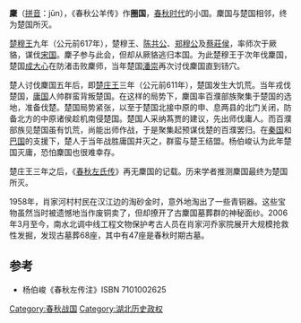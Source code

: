 {{周代诸侯国
|国名=麇
|国君姓氏=不明
|爵位=子
|国都=麇（[[湖北省|湖北省]][[十堰市|十堰市]][[郧阳区|郧阳区]]）
|分封者=不详
|始祖=不详
|建国年=不详
|灭亡年=[[春秋|春秋]]中期
|灭亡原因=灭于[[楚国|楚国]]
|史书记载=[[春秋左氏傳|春秋左氏傳]]<small>始见于[[鲁文公|文公]]十年</small>
}}
'''麇'''（[[拼音|拼音]]：jūn），《春秋公羊传》作'''圈国'''，[[春秋时代|春秋时代]]的小国。麇国与楚国相邻，终为楚国所灭。

[[楚穆王|楚穆王]]九年（公元前617年），楚穆王、[[陈共公|陈共公]]、[[郑穆公|郑穆公]]及[[蔡莊侯|蔡莊侯]]，率师次于厥貉，谋伐[[宋国|宋国]]。麇子参与此会，但却从厥貉逃归本国。为此楚穆王于次年伐麇国，楚国[[成大心|成大心]]在防渚击败麇师，当年楚国[[潘崇|潘崇]]再次讨伐麇国直到钖穴。

楚人讨伐麇国五年后，即[[楚庄王|楚庄王]]三年（公元前611年），楚国发生大饥荒。当年戎伐楚国，[[庸国|庸国]]人帅群蛮背叛楚国。在这样的局势下，麇国率百濮部族聚集于楚国的选地，准备伐楚。楚国局势紧张，以至于楚国北接中原的申、息两县的北门关闭，防备北方的中原诸侯趁机南侵楚国。楚国人采纳蒍贾的建议，先出师伐庸人。而百濮部族见楚国虽有饥荒，尚能出师作战，于是聚集起预谋伐楚的百濮罢归。在[[秦国|秦国]]和[[巴国|巴国]]的支援下，楚人于当年战胜庸国并灭之，群蛮与楚王结盟。杨伯峻认为此年楚国灭庸，恐怕麇国也很难幸存。

楚庄王三年之后，《[[春秋左氏传|春秋左氏传]]》再无麇国的记载。历来学者推测麇国最终为楚国所灭。

1958年，肖家河村村民在汉江边的淘砂金时，意外地淘出了一些青铜器。这些宝物虽然当时被遗憾地当作废铜卖了，但却撩开了古麇国墓葬群的神秘面纱。2006年3月至今，南水北调中线工程文物保护考古人员在肖家河乔家院展开大规模抢救性发掘，发现古墓葬68座，其中有47座是春秋时期古墓。

==参考==
*杨伯峻《春秋左传注》ISBN 7101002625

[[Category:春秋战国|Category:春秋战国]]
[[Category:湖北历史政权|Category:湖北历史政权]]